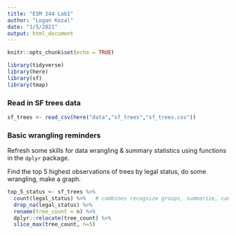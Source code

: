 ```yaml
---
title: "ESM 244 Lab1"
author: "Logan Kozal"
date: "1/5/2021"
output: html_document
---
```


```r
knitr::opts_chunk$set(echo = TRUE)

library(tidyverse)
library(here)
library(sf)
library(tmap)

```

### Read in SF trees data

```r
sf_trees <- read_csv(here("data","sf_trees","sf_trees.csv"))
```
### Basic wrangling reminders

Refresh some skills for data wrangling & summary statistics using functions in the `dplyr` package. 

Find the top 5 highest observations of trees by legal status, do some wrangling, make a graph.

```r
top_5_status <- sf_trees %>% 
  count(legal_status) %>%   # combines recognize groups, summarize, can list multiple levels 
  drop_na(legal_status) %>% 
  rename(tree_count = n) %>% 
  dplyr::relocate(tree_count) %>% 
  slice_max(tree_count, n=5)

```

